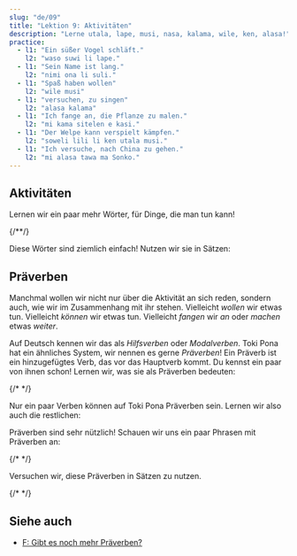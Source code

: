 ```yaml
---
slug: "de/09"
title: "Lektion 9: Aktivitäten"
description: "Lerne utala, lape, musi, nasa, kalama, wile, ken, alasa!"
practice:
  - l1: "Ein süßer Vogel schläft."
    l2: "waso suwi li lape."
  - l1: "Sein Name ist lang."
    l2: "nimi ona li suli."
  - l1: "Spaß haben wollen"
    l2: "wile musi"
  - l1: "versuchen, zu singen"
    l2: "alasa kalama"
  - l1: "Ich fange an, die Pflanze zu malen."
    l2: "mi kama sitelen e kasi."
  - l1: "Der Welpe kann verspielt kämpfen."
    l2: "soweli lili li ken utala musi."
  - l1: "Ich versuche, nach China zu gehen."
    l2: "mi alasa tawa ma Sonko."
---
```



## Aktivitäten

Lernen wir ein paar mehr Wörter, für Dinge, die man tun kann!

<List>
  <Word sl="utala" m="kämpfen, angreifen" />
  <Word sl="lape" m="schlafen, sich ausruhen" />
  <Word sl="kalama" m="einen Klang produzieren; Ton" />
  <Word sl="musi" m="Spaß haben; lustig, amüsant, interessant" />
  <Word sl="nasa" m="seltsam, ungewöhnlich, albern, betrunken" />
  {/*<Word sl="lipu" m="paper, card, book, website; a flat thing with 󱥡 info" />*/}
</List>

Diese Wörter sind ziemlich einfach! Nutzen wir sie in Sätzen:

<List>
  <Sentence sl="soweli li utala e jan." m="Das Tier hat jemanden angegriffen." />
  <Sentence sl="sina lape lon tomo." m="Du schläfst zuhause." />
  <Sentence sl="nimi ona li nasa tawa mi." m="Ihr Name ist für mich seltsam." />
  <Sentence
    sl="jan lili li musi tan kalama."
    m="Das Kind hat wegen dem Lärm Spaß."
  />
</List>

## Präverben

Manchmal wollen wir nicht nur über die Aktivität an sich reden, sondern auch, wie wir im Zusammenhang mit ihr stehen. Vielleicht _wollen_ wir etwas tun. Vielleicht _können_ wir etwas tun. Vielleicht _fangen_ wir _an_ oder _machen_ etwas _weiter_.

Auf Deutsch kennen wir das als *Hilfsverben* oder *Modalverben*. Toki Pona hat ein ähnliches System, wir nennen es gerne *Präverben*! Ein Präverb ist ein hinzugefügtes Verb, das vor das Hauptverb kommt. Du kennst ein paar von ihnen schon! Lernen wir, was sie als Präverben bedeuten:

<List>
  <Word sl="kama" m="anfangen, etwas zu tun; etwas werden" />
  <Word sl="awen" m="etwas weiterhin tun" />
  {/* <Word sl="sona" m="to know how to ..." /> */}
</List>

Nur ein paar Verben können auf Toki Pona Präverben sein. Lernen wir also auch die restlichen:

<List>
  <Word sl="wile" m="etwas tun wollen" />
  <Word sl="ken" m="etwas können" />
  <Word sl="alasa" m="etwas versuchen" />
</List>

Präverben sind sehr nützlich! Schauen wir uns ein paar Phrasen mit Präverben an:

<List>
  <Word sl="wile lape" m="schlafen wollen" />
  <Word sl="awen pona" m="weiterhin gut sein" />
  <Word sl="kama sona" m="schlau werden, lernen" />
  {/* <Word sl="sona sitelen" m="to know how to draw" /> */}
  <Word sl="alasa kama wawa" m="versuchen, stark zu werden" />
</List>

Versuchen wir, diese Präverben in Sätzen zu nutzen.

<List>
  <Sentence sl="waso lili li wile lape." m="Der kleine Vogel will schlafen." />
  {/* <Sentence sl="jan li sona moku e kasi." m="People know how to eat plants." /> */}
  <Sentence sl="mi kama sona e toki pona." m="Ich lerne Toki Pona." />
  <Sentence sl="sina alasa tawa ma Tosi." m="Du versuchst, nach Deutschland zu gehen." />
  <Sentence
    sl="toki ona li awen nasa tawa mi."
    m="Seine Sprache ist immer noch seltsam für mich."
  />
</List>

<Practice exercises={frontmatter.practice} client:load />

## Siehe auch
* [F: Gibt es noch mehr Präverben?](/de/more-preverbs/)

